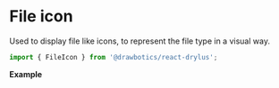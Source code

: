 


# File icon
Used to display file like icons, to represent the file type in a visual way.

```jsx
import { FileIcon } from '@drawbotics/react-drylus';
```
__Example__

<Playground component={FileIcon}>
  <FileIcon type="jpg" />
</Playground>
